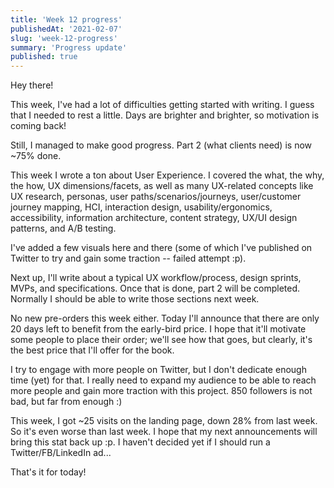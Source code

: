 ```yaml
---
title: 'Week 12 progress'
publishedAt: '2021-02-07'
slug: 'week-12-progress'
summary: 'Progress update'
published: true
---
```


Hey there!

This week, I've had a lot of difficulties getting started with writing. I guess that I needed to rest a little. Days are brighter and brighter, so motivation is coming back!

Still, I managed to make good progress. Part 2 (what clients need) is now ~75% done.

This week I wrote a ton about User Experience. I covered the what, the why, the how, UX dimensions/facets, as well as many UX-related concepts like UX research, personas, user paths/scenarios/journeys, user/customer journey mapping, HCI, interaction design, usability/ergonomics, accessibility, information architecture, content strategy, UX/UI design patterns, and A/B testing.

I've added a few visuals here and there (some of which I've published on Twitter to try and gain some traction -- failed attempt :p).

Next up, I'll write about a typical UX workflow/process, design sprints, MVPs, and specifications. Once that is done, part 2 will be completed. Normally I should be able to write those sections next week.

No new pre-orders this week either. Today I'll announce that there are only 20 days left to benefit from the early-bird price. I hope that it'll motivate some people to place their order; we'll see how that goes, but clearly, it's the best price that I'll offer for the book.

I try to engage with more people on Twitter, but I don't dedicate enough time (yet) for that. I really need to expand my audience to be able to reach more people and gain more traction with this project. 850 followers is not bad, but far from enough :)

This week, I got ~25 visits on the landing page, down 28% from last week. So it's even worse than last week. I hope that my next announcements will bring this stat back up :p. I haven't decided yet if I should run a Twitter/FB/LinkedIn ad...

That's it for today!

<BlogPostSignature />
